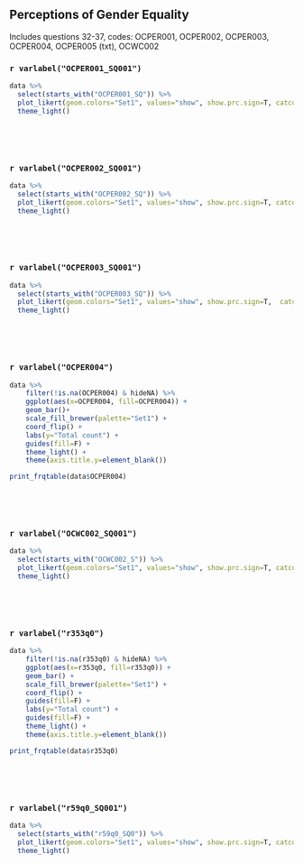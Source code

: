 ## Perceptions of Gender Equality 


Includes questions 32-37, codes: OCPER001, OCPER002, OCPER003, OCPER004, OCPER005 (txt), OCWC002 


### `r varlabel("OCPER001_SQ001")`

```r
data %>%
  select(starts_with("OCPER001_SQ")) %>%
  plot_likert(geom.colors="Set1", values="show", show.prc.sign=T, catcount = 4, cat.neutral=3 ) + 
  theme_light()

```
<p>&nbsp;</p>
<p>&nbsp;</p>



### `r varlabel("OCPER002_SQ001")`

```r
data %>%
  select(starts_with("OCPER002_SQ")) %>%
  plot_likert(geom.colors="Set1", values="show", show.prc.sign=T, catcount = 3, cat.neutral=NULL ) + 
  theme_light()

```
<p>&nbsp;</p>
<p>&nbsp;</p>


### `r varlabel("OCPER003_SQ001")`

```r
data %>%
  select(starts_with("OCPER003_SQ")) %>%
  plot_likert(geom.colors="Set1", values="show", show.prc.sign=T,  catcount=5, cat.neutral = 3 ) + 
  theme_light()

```
<p>&nbsp;</p>
<p>&nbsp;</p>


### `r varlabel("OCPER004")`

```r

data %>% 
    filter(!is.na(OCPER004) & hideNA) %>% 
    ggplot(aes(x=OCPER004, fill=OCPER004)) + 
    geom_bar()+ 
    scale_fill_brewer(palette="Set1") +
    coord_flip() + 
    labs(y="Total count") +
    guides(fill=F) +
    theme_light() +
    theme(axis.title.y=element_blank())
```

```r
print_frqtable(data$OCPER004)
```
<p>&nbsp;</p>
<p>&nbsp;</p>


### `r varlabel("OCWC002_SQ001")`

```r

data %>%
  select(starts_with("OCWC002_S")) %>%
  plot_likert(geom.colors="Set1", values="show", show.prc.sign=T, catcount=5, cat.neutral = 3) + 
  theme_light()

```
<p>&nbsp;</p>
<p>&nbsp;</p>



### `r varlabel("r353q0")`

```r

data %>% 
    filter(!is.na(r353q0) & hideNA) %>% 
    ggplot(aes(x=r353q0, fill=r353q0)) + 
    geom_bar() + 
    scale_fill_brewer(palette="Set1") +
    coord_flip() +
    guides(fill=F) +
    labs(y="Total count") +
    guides(fill=F) +
    theme_light() +
    theme(axis.title.y=element_blank())
```

```r
print_frqtable(data$r353q0) 
```
<p>&nbsp;</p>
<p>&nbsp;</p>



### `r varlabel("r59q0_SQ001")`

```r

data %>%
  select(starts_with("r59q0_SQ0")) %>%
  plot_likert(geom.colors="Set1", values="show", show.prc.sign=T, catcount=5, cat.neutral = 3) + 
  theme_light()

```
<p>&nbsp;</p>
<p>&nbsp;</p>









